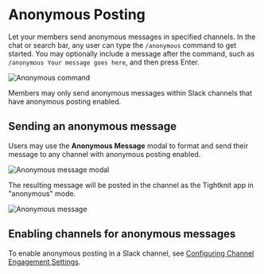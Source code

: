 
# Anonymous Posting

Let your members send anonymous messages in specified channels. In the chat or search bar, any user can type the `/anonymous` command to get started. You may optionally include a message after the command, such as `/anonymous Your message goes here`, and then press Enter.

![Anonymous command](/member-engagement/anonymous-posting/anonymous-command.png)

<Callout type="info">
  Members may only send anonymous messages within Slack channels that have
  anonymous posting enabled.
</Callout>

## Sending an anonymous message

Users may use the **Anonymous Message** modal to format and send their message to any channel with anonymous posting enabled.

![Anonymous message modal](/member-engagement/anonymous-posting/anonymous-message-modal.png)

The resulting message will be posted in the channel as the Tightknit app in "anonymous" mode.

![Anonymous message](/member-engagement/anonymous-posting/anonymous-message.png)

## Enabling channels for anonymous messages

To enable anonymous posting in a Slack channel, see [Configuring Channel Engagement Settings](/channels-and-feeds/engagement-settings).
